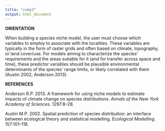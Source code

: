 ```yaml
---
title: "comp3"
output: html_document
---
```


**ORIENTATION**

When building a species niche model, the user must choose which variables to employ to associate with the localities. These variables are typically in the form of raster grids and often based on climate, topography, or land cover/use. For models aiming to characterize the species’ requirements and the areas suitable for it (and for transfer across space and time), these predictor variables should be plausible environmental determinants of the species’ range limits, or likely correlated with them (Austin 2002; Anderson 2013). 

**REFERENCES**

Anderson R.P. 2013. A framework for using niche models to estimate impacts of climate change on species distributions. *Annals of the New York Academy of Sciences*. 1297:8–28.

Austin M.P. 2002. Spatial prediction of species distribution: an interface between ecological theory and statistical modelling. *Ecological Modelling*. 157:101–118.